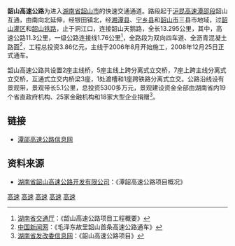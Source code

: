 '''韶山高速公路'''为进入[[湖南省|湖南省]][[韶山市|韶山市]]的快速交通通道。路段起于[[沪昆高速公路|沪昆高速]][[沪昆高速潭邵段|潭邵段]]韶山互通，由南向北延伸，经银田镇北，经[[湘潭县|湘潭县]]、[[宁乡县|宁乡县]]和[[韶山市|韶山市]]三县市地域，过[[韶山灌区|韶山灌区]]和[[韶山铁路|韶山铁路]]，止于洞江口，连接韶山天鹅路，全长13.295公里，其中，高速公路11.3公里，一级公路连接线1.76公里<ref>[http://hnjt.gov.cn/common/traffic_zdgc.aspx?cateCode=ZDGC&cateName=&subsiteId=&classid=30&search= 湖南省交通厅]{{dead link|date=2018年5月 |bot=InternetArchiveBot |fix-attempted=yes }}：《韶山高速公路项目工程概要》</ref>，全路段为双向四车道、全沥青混凝土路面<ref>[http://www.hnxw.cn/news/jl/2008/1225/10813.html 中国新闻网]{{dead link|date=2018年5月 |bot=InternetArchiveBot |fix-attempted=yes }}：《毛泽东故里韶山首条高速公路通车》</ref>，工程总投资3.86亿元，主线于2006年8月开始施工，2008年12月25日正式通车。

韶山高速公路共设置2座主线桥，5座主线上跨分离式立交桥，7座上跨主线分离式立交桥，互通式立交内桥梁3座，1处渡槽和1座跨铁路分离式立交。公路沿线设有景观带，景观带长5.1公里，总投资5300多万元，景观建设资金全部由湖南省内19个省直政府机构、25家金融机构和18家大型企业捐赠<ref>[http://www.hnfgw.gov.cn/document/2008/12/25/200812251641072004.html 湖南省发改委信息网]{{dead link|date=2018年5月 |bot=InternetArchiveBot |fix-attempted=yes }}：《韶山高速公路项目》</ref>。

==链接==
* [https://web.archive.org/web/20071201153124/http://www.tsgsgl.com/tsweb/index.jsp 潭邵高速公路信息网]

==资料来源==
* [http://www.tsgsgl.com/upload/3921_4028808206102b9b0106103e03e20002.doc 湖南省韶山高速公路开发有限公司]{{dead link|date=2018年5月 |bot=InternetArchiveBot |fix-attempted=yes }}：《潭韶高速公路项目概况》
{{Reflist}}

{{湖南省高速公路}}
[[Category:湘潭交通|高速]]
[[Category:长沙交通|高速]]
[[Category:宁乡县|高速]]
[[Category:湘潭县|高速]]
[[Category:韶山市|高速]]
